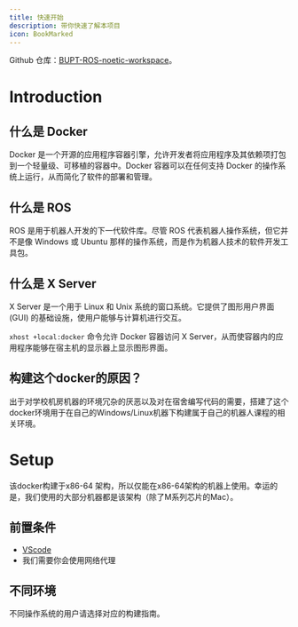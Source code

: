 ```yaml
---
title: 快速开始
description: 带你快速了解本项目
icon: BookMarked
---
```


<Callout title="项目地址"> Github 仓库：[BUPT-ROS-noetic-workspace](https://github.com/yuchenlogin/BUPT-ROS-noetic-workspace)。</Callout>



# Introduction 

## 什么是 Docker

Docker 是一个开源的应用程序容器引擎，允许开发者将应用程序及其依赖项打包到一个轻量级、可移植的容器中。Docker 容器可以在任何支持 Docker 的操作系统上运行，从而简化了软件的部署和管理。

## 什么是 ROS

ROS 是用于机器人开发的下一代软件库。尽管 ROS 代表机器人操作系统，但它并不是像 Windows 或 Ubuntu 那样的操作系统，而是作为机器人技术的软件开发工具包。

## 什么是 X Server

X Server 是一个用于 Linux 和 Unix 系统的窗口系统。它提供了图形用户界面 (GUI) 的基础设施，使用户能够与计算机进行交互。

`xhost +local:docker` 命令允许 Docker 容器访问 X Server，从而使容器内的应用程序能够在宿主机的显示器上显示图形界面。

## 构建这个docker的原因？

出于对学校机房机器的环境冗杂的厌恶以及对在宿舍编写代码的需要，搭建了这个docker环境用于在自己的Windows/Linux机器下构建属于自己的机器人课程的相关环境。


# Setup

<Callout title="构建环境">该docker构建于x86-64 架构，所以仅能在x86-64架构的机器上使用。幸运的是，我们使用的大部分机器都是该架构（除了M系列芯片的Mac）。</Callout>

## 前置条件

- [VScode](https://code.visualstudio.com/)
- 我们需要你会使用网络代理


## 不同环境

不同操作系统的用户请选择对应的构建指南。
<Cards>
  <Card title="For Windows Users" href="/docs/setupForWindows" />
  <Card title="For Linux Users" href="/docs/usageForLinux" />
</Cards>